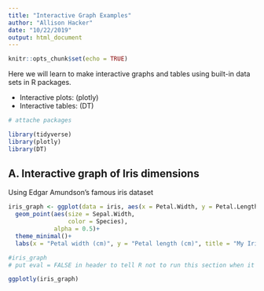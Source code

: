 ```yaml
---
title: "Interactive Graph Examples"
author: "Allison Hacker"
date: "10/22/2019"
output: html_document
---
```


```r
knitr::opts_chunk$set(echo = TRUE)
```

Here we will learn to make interactive graphs and tables using built-in data sets in R packages.

- Interactive plots: (plotly)
- Interactive tables: (DT)

```r
# attache packages

library(tidyverse)
library(plotly)
library(DT)

```

## A. Interactive graph of Iris dimensions

Using Edgar Amundson's famous iris dataset

```r

iris_graph <- ggplot(data = iris, aes(x = Petal.Width, y = Petal.Length))+
  geom_point(aes(size = Sepal.Width, 
                 color = Species), 
             alpha = 0.5)+
  theme_minimal()+
  labs(x = "Petal width (cm)", y = "Petal length (cm)", title = "My Iris Graph")

#iris_graph
# put eval = FALSE in header to tell R not to run this section when it knits

ggplotly(iris_graph)

```

